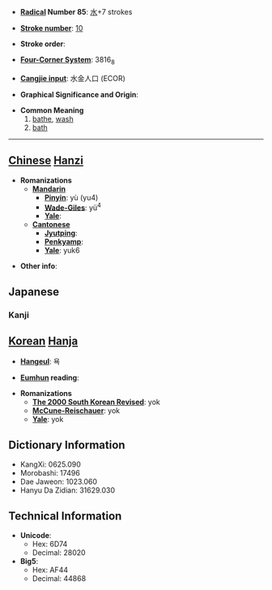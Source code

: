 * '''[[Wiktionary:Chinese radical index| Radical]] Number 85''': [[Wiktionary:Chinese radical index 水|水]]+7 strokes

* '''[[Wiktionary:Chinese total strokes index|Stroke number]]''': [[Wiktionary:Chinese total strokes index 10|10]]

* '''Stroke order''': 

* '''[[Wiktionary:Chinese four corner index|Four-Corner System]]''': 3816<sub>8</sub>

* '''[[Wiktionary:Chinese Cangjie index|Cangjie input]]''': 水金人口 (ECOR)

* '''Graphical Significance and Origin''': 

* '''Common Meaning'''
*#[[bathe]], [[wash]]
*# [[bath]]


----

== [[Chinese]] [[Hanzi]] ==

* '''Romanizations'''
** '''[[Mandarin]]'''
*** '''[[Pinyin]]''': yù (yu4)
*** '''[[Wade-Giles]]''': yü<sup>4</sup>
*** '''[[Yale]]''': 
** '''[[Cantonese]]'''
*** '''[[Jyutping]]''':
*** '''[[Penkyamp]]''': 
*** '''[[Yale]]''': yuk6

* '''Other info''': 



== Japanese ==
===Kanji===
{{kanji|[[よく]] ([[yoku]])|[[あびる]] ([[浴びる]], [[abiru]]), [[あびせる]] ([[浴びせる]], [[abiseru]]), [[ゆあみ]] ([[湯浴み]], [[yuami]])}}


== [[Korean]] [[Hanja]] ==

* '''[[Hangeul]]''': 욕

* '''[[Eumhun]] reading''': 

* '''Romanizations'''
** '''[[The 2000 South Korean Revised Romanization|The 2000 South Korean Revised]]''': yok
** '''[[McCune-Reischauer]]''': yok
** '''[[Yale]]''': yok



== Dictionary Information ==

* KangXi: 0625.090
* Morobashi: 17496
* Dae Jaweon: 1023.060
* Hanyu Da Zidian: 31629.030

== Technical Information ==

* '''Unicode''':
** Hex: 6D74
** Decimal: 28020
* '''Big5''':
** Hex: AF44
** Decimal: 44868